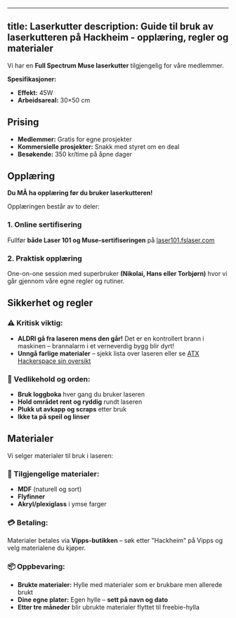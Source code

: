 
---
title: Laserkutter
description: Guide til bruk av laserkutteren på Hackheim - opplæring, regler og materialer
---

Vi har en **Full Spectrum Muse laserkutter** tilgjengelig for våre medlemmer.

**Spesifikasjoner:**
- **Effekt:** 45W
- **Arbeidsareal:** 30×50 cm

## Prising

- **Medlemmer:** Gratis for egne prosjekter
- **Kommersielle prosjekter:** Snakk med styret om en deal
- **Besøkende:** 350 kr/time på åpne dager

## Opplæring

**Du MÅ ha opplæring før du bruker laserkutteren!**

Opplæringen består av to deler:

### 1. Online sertifisering
Fullfør **både Laser 101 og Muse-sertifiseringen** på [laser101.fslaser.com](http://laser101.fslaser.com/)

### 2. Praktisk opplæring  
One-on-one session med superbruker **(Nikolai, Hans eller Torbjørn)** hvor vi går gjennom våre egne regler og rutiner.

## Sikkerhet og regler

### ⚠️ Kritisk viktig:
- **ALDRI gå fra laseren mens den går!** Det er en kontrollert brann i maskinen – brannalarm i et verneverdig bygg blir dyrt!
- **Unngå farlige materialer** – sjekk lista over laseren eller se [ATX Hackerspace sin oversikt](http://atxhackerspace.org/wiki/Laser_Cutter_Materials)

### 🔧 Vedlikehold og orden:
- **Bruk loggboka** hver gang du bruker laseren
- **Hold området rent og ryddig** rundt laseren  
- **Plukk ut avkapp og scraps** etter bruk
- **Ikke ta på speil og linser**

## Materialer

Vi selger materialer til bruk i laseren:

### 🛒 Tilgjengelige materialer:
- **MDF** (naturell og sort)  
- **Flyfinner**
- **Akryl/plexiglass** i ymse farger

### 💳 Betaling:
Materialer betales via **Vipps-butikken** – søk etter "Hackheim" på Vipps og velg materialene du kjøper.

### 📦 Oppbevaring:
- **Brukte materialer:** Hylle med materialer som er brukbare men allerede brukt
- **Dine egne plater:** Egen hylle – **sett på navn og dato**
- **Etter tre måneder** blir ubrukte materialer flyttet til freebie-hylla
